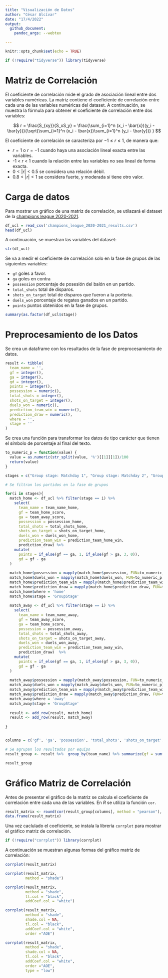 ```yaml
---
title: "Visualización de Datos"
author: "César Alcívar"
date: "17/4/2022"
output:
  github_document:
    pandoc_args: --webtex

---
```


```r
knitr::opts_chunk$set(echo = TRUE)
```

```r
if (!require("tidyverse")) library(tidyverse)
```


# Matriz de Correlación

El coeficiente de correlación mide el grado de asociación lineal entre dos variables numéricas. La matriz contiene el coeficiente de correlación entre cada una de las variables numéricas del dataset. A continuación, se muestra la fórmula para obtener el coeficiente de correlación entre dos variables:


$$
r = \frac{S_{xy}}{S_xS_y} = \frac{\sum_{i=1}^n (x_i - \bar{x})(y_i - \bar{y})}{\sqrt{\sum_{i=1}^n (x_i - \bar{x})\sum_{i=1}^n (y_i - \bar{y})} }
$$

El coeficiente de correlación se caracteriza por $-1\le r \le 1$, de manera que:

* $r = 1$ o $r = -1$ cuando haya una asociación lineal exacta entre las variables.
* -1 < $r$ < 1 cuando la relación entre las variables no sea lineal de forma exacta.
* $0 < | r | < 0.5$ se considera una relación débil.
* $0.8 < | r | < 1$ se considera fuerte, y moderada si tiene otro valor.


# Carga de datos

Para mostrar un gráfico de una matriz de correlación, se utilazará el dataset de la [champions league 2020-2021](https://www.kaggle.com/datasets/mcarujo/uefa-champions-league-20202021).


```r
df_ucl = read_csv('champions_league_2020-2021_results.csv')
head(df_ucl)
```

A continuación, se muestran las variables del dataset:

```r
str(df_ucl)
```

Se va a medir el coeficiente de correlación solo en la fase de grupos de las siguientes variables:

* `gf` goles a favor.
* `ga` goles en contra
* `possession` porcentaje de posesión del balón en un partido.
* `total_shots` total de disparos.
* `shots_on_target` total de disparos que fueron a la portería.
* `duels_won` porcentaje de regates ganados en un partido.
* `points` puntos obtenidos en la fase de grupos.


```r
summary(as.factor(df_ucl$stage))
```


# Preprocesamiento de los Datos

Se crea un dataframe con los resultados de la fase de preprocesamiento de datos.

```r
result <- tibble(
  team_name = '', 
  gf = integer(),
  ga = integer(),
  gd = integer(),
  points = integer(),
  possession = numeric(),
  total_shots = integer(),
  shots_on_target = integer(),
  duels_won = numeric(),
  prediction_team_win = numeric(),
  prediction_draw = numeric(),
  where = '',
  stage = ''
)
```


Se crea una función para transformar los datos de tipo carácter que tienen el símbolo de porcentaje al final del texto.


```r
to_numeric_p = function(value) {
  value = as.numeric(str_split(value, '%')[[1]][1])/100
  return(value)
}
```


```r
stages = c("Group stage: Matchday 1", "Group stage: Matchday 2", "Group stage: Matchday 3", "Group stage: Matchday 4", "Group stage: Matchday 5", "Group stage: Matchday 6")

# Se filtran los partidos en la fase de grupos

for(i in stages){
  match_home <- df_ucl %>% filter(stage == i) %>%
    select(
      team_name = team_name_home, 
      gf = team_home_score, 
      ga = team_away_score, 
      possession = possession_home, 
      total_shots = total_shots_home, 
      shots_on_target = shots_on_target_home, 
      duels_won = duels_won_home, 
      prediction_team_win = prediction_team_home_win, 
      prediction_draw) %>%
    mutate(
      points = if_else(gf == ga, 1, if_else(gf > ga, 3, 0)),
      gd = gf - ga
  )
  
  match_home$possession = mapply(match_home$possession, FUN=to_numeric_p)
  match_home$duels_won = mapply(match_home$duels_won, FUN=to_numeric_p)
  match_home$prediction_team_win = mapply(match_home$prediction_team_win, FUN=to_numeric_p)
  match_home$prediction_draw = mapply(match_home$prediction_draw, FUN=to_numeric_p)
  match_home$where = 'home'
  match_home$stage = 'GroupStage'
  
  match_away <- df_ucl %>% filter(stage == i) %>%
    select(
      team_name = team_name_away, 
      gf = team_away_score, 
      ga = team_home_score, 
      possession = possession_away, 
      total_shots = total_shots_away, 
      shots_on_target = shots_on_target_away, 
      duels_won = duels_won_away, 
      prediction_team_win = prediction_team_away_win, 
      prediction_draw)  %>%
    mutate(
      points = if_else(gf == ga, 1, if_else(gf > ga, 3, 0)),
      gd = gf - ga
  )
  
  match_away$possession = mapply(match_away$possession, FUN=to_numeric_p)
  match_away$duels_won = mapply(match_away$duels_won, FUN=to_numeric_p)
  match_away$prediction_team_win = mapply(match_away$prediction_team_win, FUN=to_numeric_p)
  match_away$prediction_draw = mapply(match_away$prediction_draw, FUN=to_numeric_p)
  match_away$where = 'away'
  match_away$stage = 'GroupStage'
  
  result <- add_row(result, match_home)
  result <- add_row(result, match_away)
  
}


columns = c('gf', 'ga', 'possession', 'total_shots', 'shots_on_target', 'duels_won', 'points')

# Se agrupan los resultados por equipo
result_group <- result %>%  group_by(team_name) %>% summarize(gf = sum(gf), ga = sum(ga), possession= sum(possession), total_shots = sum(total_shots), shots_on_target= sum(shots_on_target), duels_won = sum(duels_won), points = sum(points))

result_group
```

# Gráfico Matriz de Correlación

Antes de presentar el gráfico de la matriz se calcula el coeficiente de correlación entre cada una de las variables. En $R$ se utiliza la función `cor`.

```r
result_matrix <- round(cor(result_group[columns], method = "pearson"), digits = 2)
data.frame(result_matrix)
```
Una vez caclulado el coeficiente, se instala la librería `corrplot` para mostrar el gráfico matriz de correlación.


```r
if (!require("corrplot")) library(corrplot)
```


A continuación se muestran algunas formas del gráfico matriz de correlación:

```r
corrplot(result_matrix)

corrplot(result_matrix, 
         method = "shade")

corrplot(result_matrix, 
         method = "shade", 
         tl.col = "black",
         addCoef.col = "white")

corrplot(result_matrix, 
         method = "shade", 
         shade.col = NA, 
         tl.col = "black",
         addCoef.col = "white",
         order ="AOE")

corrplot(result_matrix, 
         method = "shade", 
         shade.col = NA, 
         tl.col = "black",
         addCoef.col = "white",
         order ="AOE",
         type = "low")
```


